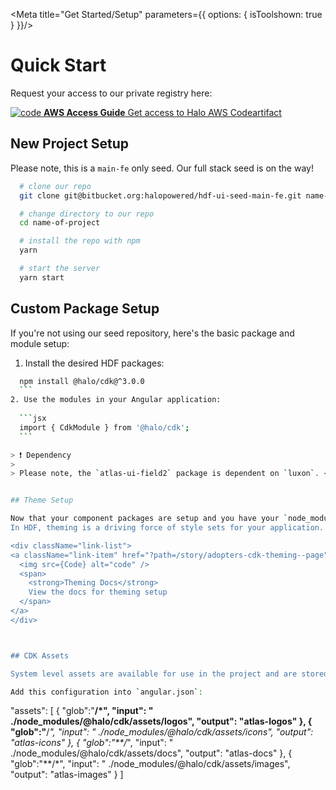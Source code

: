 
<Meta title="Get Started/Setup" parameters={{ options: { isToolshown: true } }}/>

<style>
  {`
  .subheading {
    --mediumdark: '#999999';
    font-weight: 900;
    font-size: 13px;
    color: #999;
    letter-spacing: 6px;
    line-height: 24px;
    text-transform: uppercase;
    margin-bottom: 12px;
    margin-top: 40px;
  }

  .link-list {
    display: grid;
    grid-template-columns: 1fr;
    row-gap: 0;
    margin: 20px 0;
  }

  @media (min-width: 620px) {
    .link-list {
      row-gap: 0;
      column-gap: 20px;
    }
  }

  @media all and (-ms-high-contrast:none) {
  .link-list {
      display: -ms-grid;
      -ms-grid-columns: 1fr 1fr;
      -ms-grid-rows: 1fr 1fr;
    }
  }

  .link-item {
    display: block;
    padding: 20px 30px 20px 15px;
    border: 1px solid #00000010;
    border-radius: 5px;
    transition: background 150ms ease-out, border 150ms ease-out, transform 150ms ease-out;
    color: #333333;
    display: flex;
    align-items: flex-start;
  }

  .link-item:hover {
    border-color: #1EA7FD50;
    transform: translate3d(0, -3px, 0);
    box-shadow: rgba(0, 0, 0, 0.08) 0 3px 10px 0;
  }

  .link-item:active {
    border-color: #1EA7FD;
    transform: translate3d(0, 0, 0);
  }

  .link-item strong {
    font-weight: 700;
    display: block;
    margin-bottom: 2px;
  }
  
  .link-item img {
    height: 40px;
    width: 40px;
    margin-right: 15px;
    flex: none;
  }

  .link-item span {
    font-size: 14px;
    line-height: 20px;
  }

  .tip {
    display: inline-block;
    border-radius: 1em;
    font-size: 11px;
    line-height: 12px;
    font-weight: 700;
    background: #E7FDD8;
    color: #66BF3C;
    padding: 4px 12px;
    margin-right: 10px;
    vertical-align: top;
  }

  .tip-wrapper {
    font-size: 13px;
    line-height: 20px;
    margin-top: 40px;
    margin-bottom: 40px;
  }

  .tip-wrapper code {
    font-size: 12px;
    display: inline-block;
  }

`}
</style>


# Quick Start
Request your access to our private registry here:

<div className="link-list">
  <a className="link-item" href="?path=/story/get-started-aws-guide--page">
    <img src={Code} alt="code" />
    <span>
      <strong>AWS Access Guide</strong>
      Get access to Halo AWS Codeartifact
    </span>
  </a>
  </div>


## New Project Setup
Please note, this is a `main-fe` only seed. Our full stack seed is on the way!

```bash
  # clone our repo
  git clone git@bitbucket.org:halopowered/hdf-ui-seed-main-fe.git name-of-project

  # change directory to our repo
  cd name-of-project

  # install the repo with npm
  yarn

  # start the server
  yarn start
```

## Custom Package Setup
If you're not using our seed repository, here's the basic package and module setup:
1. Install the desired HDF packages:
  ```bash
    npm install @halo/cdk@^3.0.0
    ```
2. Use the modules in your Angular application:
    
    ```jsx
    import { CdkModule } from '@halo/cdk';
    ```

> ❗️ Dependency
> 
> Please note, the `atlas-ui-field2` package is dependent on `luxon`. <a href="?path=/story/adopters-components-field-readme--page">More info</a>


## Theme Setup

Now that your component packages are setup and you have your `node_modules` installed from Halo's AWS, you can now setup your theme.
In HDF, theming is a driving force of style sets for your application. Themes are the bridge between design and development. In @halo/cdk package, we have a ThemeService that you can learn more about here.

<div className="link-list">
  <a className="link-item" href="?path=/story/adopters-cdk-theming--page">
    <img src={Code} alt="code" />
    <span>
      <strong>Theming Docs</strong>
      View the docs for theming setup
    </span>
  </a>
  </div>



## CDK Assets

System level assets are available for use in the project and are stored in the CDK. In this directory, you will find all of the basic svg, logos, docs and images that can be used by components. Before consuming the assets, it is necessary to set up the path into the project's main build. 

Add this configuration into `angular.json`:

```
  "assets": [
    {
      "glob":"**/*",
      "input": " ./node_modules/@halo/cdk/assets/logos",
      "output": "atlas-logos"
    },
    {
      "glob":"**/*",
      "input": " ./node_modules/@halo/cdk/assets/icons",
      "output": "atlas-icons"
    },
    {
      "glob":"**/*",
      "input": " ./node_modules/@halo/cdk/assets/docs",
      "output": "atlas-docs"
    },
    {
      "glob":"**/*",
      "input": " ./node_modules/@halo/cdk/assets/images",
      "output": "atlas-images"
    }
  ]
```

